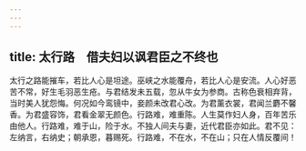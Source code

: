 ```yaml
---
---
---
```

title: 太行路　借夫妇以讽君臣之不终也
---



太行之路能摧车，若比人心是坦途。巫峡之水能覆舟，若比人心是安流。人心好恶苦不常，好生毛羽恶生疮。与君结发未五载，忽从牛女为参商。古称色衰相弃背，当时美人犹怨悔。何况如今鸾镜中，妾颜未改君心改。为君薰衣裳，君闻兰麝不馨香。为君盛容饰，君看金翠无颜色。行路难，难重陈。人生莫作妇人身，百年苦乐由他人。行路难，难于山，险于水。不独人间夫与妻，近代君臣亦如此。君不见：左纳言，右纳史；朝承恩，暮赐死。行路难，不在水，不在山；只在人情反覆间！